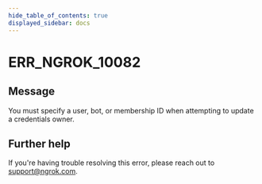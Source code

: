 ```yaml
---
hide_table_of_contents: true
displayed_sidebar: docs
---
```



# ERR_NGROK_10082

## Message

You must specify a user, bot, or membership ID when attempting to update a credentials owner.

<ErrorDetails error="err_ngrok_10082" />

## Further help

If you're having trouble resolving this error, please reach out to [support@ngrok.com](mailto:support@ngrok.com?subject=Help%20with%20ERR_NGROK_10082).
